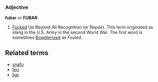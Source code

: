 ===Adjective===
'''fubar''' or '''FUBAR'''

# [[Fucked]] Up Beyond All Recognition (or Repair). This term originated as slang in the U.S. Army in the second World War. The first word is sometimes [[Bowdlerized]] as ''Fouled''.

==Related terms ==
* [[snafu]]
* [[foo]]
* [[bar]]